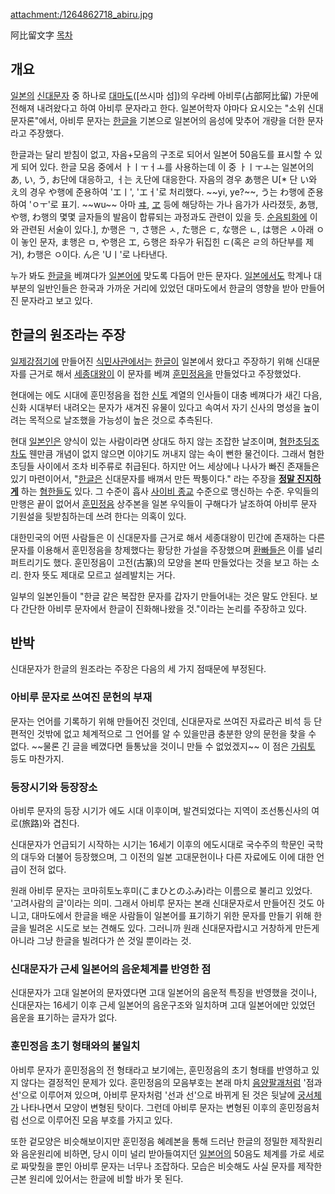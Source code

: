 attachment:/1264862718_abiru.jpg

阿比留文字
[[목차]]
== 개요 ==
[[일본]]의 [[신대문자]] 중 하나로 [[대마도]]([쓰시마 섬])의 우라베 아비루(占部阿比留) 가문에 전해져 내려왔다고 하여 아비루 문자라고 한다. 일본어학자 야마다 요시오는 "소위 신대문자론"에서, 아비루 문자는 [[한글]]을 기본으로 일본어의 음성에 맞추어 개량을 더한 문자라고 주장했다.

한글과는 달리 받침이 없고, 자음+모음의 구조로 되어서 일본어 50음도를 표시할 수 있게 되어 있다. 한글 모음 중에서 ㅏㅣㅜㅓㅗ를 사용하는데 이 중 ㅏㅣㅜㅗ는 일본어의 あ, い, う, お단에 대응하고, ㅓ는 え단에 대응한다. 자음의 경우 あ행은 U[* 단 い와 え의 경우 や행에 준용하여 'エㅣ', 'エㅓ'로 처리했다. ~~yi, ye?~~, う는 わ행에 준용하여 'ㅇㅜ'로 표기. ~~wu~~ 아마 [[ヰ]], [[ヱ]] 등에 해당하는 가나 음가가 사라졌듯, あ행, や행, わ행의 몇몇 글자들의 발음이 합류되는 과정과도 관련이 있을 듯. [[순음퇴화]]에 이와 관련된 서술이 있다.], か행은 ㄱ, さ행은 ㅅ, た행은 ㄷ, な행은 ㄴ, は행은 ㅅ아래 ㅇ이 놓인 문자, ま행은 ㅁ, や행은 エ, ら행은 좌우가 뒤집힌 ㄷ(혹은 ㄹ의 하단부를 제거), わ행은 ㅇ이다. ん은 'Uㅣ'로 나타낸다.

누가 봐도 [[한글]]을 베껴다가 [[일본어]]에 맞도록 다듬어 만든 문자다. [[일본]]에서도 학계나 대부분의 일반인들은 한국과 가까운 거리에 있었던 대마도에서 한글의 영향을 받아 만들어진 문자라고 보고 있다.
== 한글의 원조라는 주장 ==
[[일제강점기]]에 만들어진 [[식민사관]]에서는 [[한글]]이 일본에서 왔다고 주장하기 위해 신대문자를 근거로 해서 [[세종대왕]]이 이 문자를 베껴 [[훈민정음]]을 만들었다고 주장했었다. 

현대에는 에도 시대에 훈민정음을 접한 [[신토]] 계열의 인사들이 대충 베껴다가 새긴 다음, 신화 시대부터 내려오는 문자가 새겨진 유물이 있다고 속여서 자기 신사의 명성을 높이려는 목적으로 날조했을 가능성이 높은 것으로 추측된다.

현대 [[일본인]]은 양식이 있는 사람이라면 상대도 하지 않는 조잡한 날조이며, [[혐한초딩]]조차도 웬만큼 개념이 없지 않으면 이야기도 꺼내지 않는 속이 뻔한 물건이다. 그래서 혐한초딩들 사이에서 조차 비주류로 취급된다. 하지만 어느 세상에나 나사가 빠진 존재들은 있기 마련이어서, "[[한글]]은 신대문자를 배껴서 만든 짝퉁이다." 라는 주장을 '''[[진지병|정말 진지하게]]''' 하는 [[혐한]]들도 있다. 그 수준이 흡사 [[사이비 종교]] 수준으로 맹신하는 수준. 우익들의 만행은 끝이 없어서 [[훈민정음]] 상주본을 일본 우익들이 구해다가 날조하여 아비루 문자 기원설을 뒷받침하는데 쓰려 한다는 의혹이 있다.

대한민국의 어떤 사람들은 이 신대문자를 근거로 해서 세종대왕이 민간에 존재하는 다른 문자를 이용해서 훈민정음을 창제했다는 황당한 가설을 주장했으며 [[환빠]]들은 이를 널리 퍼트리기도 했다. 훈민정음이 고전(古篆)의 모양을 본따 만들었다는 것을 보고 하는 소리. 한자 뜻도 제대로 모르고 설레발치는 거다.

일부의 일본인들이 "한글 같은 복잡한 문자를 갑자기 만들어내는 것은 말도 안된다. 보다 간단한 아비루 문자에서 한글이 진화해나왔을 것."이라는 논리를 주장하고 있다.

== 반박 ==
신대문자가 한글의 원조라는 주장은 다음의 세 가지 점때문에 부정된다.

=== 아비루 문자로 쓰여진 문헌의 부재 ===
문자는 언어를 기록하기 위해 만들어진 것인데, 신대문자로 쓰여진 자료라곤 비석 등 단편적인 것밖에 없고 체계적으로 그 언어를 알 수 있을만큼 충분한 양의 문헌을 찾을 수 없다. ~~물론 긴 글을 베꼈다면 들통났을 것이니 만들 수 없었겠지~~ 이 점은 [[가림토]] 등도 마찬가지.

=== 등장시기와 등장장소 ===
아비루 문자의 등장 시기가 에도 시대 이후이며, 발견되었다는 지역이 조선통신사의 여로(旅路)와 겹친다.

신대문자가 언급되기 시작하는 시기는 16세기 이후의 에도시대로 국수주의 학문인 국학의 대두와 더불어 등장했으며, 그 이전의 일본 고대문헌이나 다른 자료에도 이에 대한 언급이 전혀 없다.

원래 아비루 문자는 코마히토노후미(こまひとのふみ)라는 이름으로 불리고 있었다. '고려사람의 글'이라는 의미. 그래서 아비루 문자는 본래 신대문자로서 만들어진 것도 아니고, 대마도에서 한글을 배운 사람들이 일본어를 표기하기 위한 문자를 만들기 위해 한글을 빌려온 시도로 보는 견해도 있다. 그러니까 원래 신대문자랍시고 거창하게 만든게 아니라 그냥 한글을 빌려다가 쓴 것일 뿐이라는 것.

=== 신대문자가 근세 일본어의 음운체계를 반영한 점 ===
신대문자가 고대 일본어의 문자였다면 고대 일본어의 음운적 특징을 반영했을 것이나, 신대문자는 16세기 이후 근세 일본어의 음운구조와 일치하며 고대 일본어에만 있었던 음운을 표기하는 글자가 없다.

=== 훈민정음 초기 형태와의 불일치 ===
아비루 문자가 훈민정음의 전 형태라고 보기에는, 훈민정음의 초기 형태를 반영하고 있지 않다는 결정적인 문제가 있다. 훈민정음의 모음부호는 본래 마치 [[음양]][[팔괘]]처럼 '점과 선'으로 이루어져 있으며, 아비루 문자처럼 '선과 선'으로 바뀌게 된 것은 뒷날에 [[궁서체]]가 나타나면서 모양이 변형된 탓이다. 그런데 아비루 문자는 변형된 이후의 훈민정음처럼 선으로 이루어진 모음 부호를 가지고 있다.

또한 겉모양은 비슷해보이지만 훈민정음 혜례본을 통해 드러난 한글의 정밀한 제작원리와 음운원리에 비하면, 당시 이미 널리 받아들여지던 [[일본어]]의 50음도 체계를 가로 세로로 짜맞췄을 뿐인 아비루 문자는 너무나 조잡하다. 모습은 비슷해도 사실 문자를 제작한 근본 원리에 있어서는 한글에 비할 바가 못 된다.

